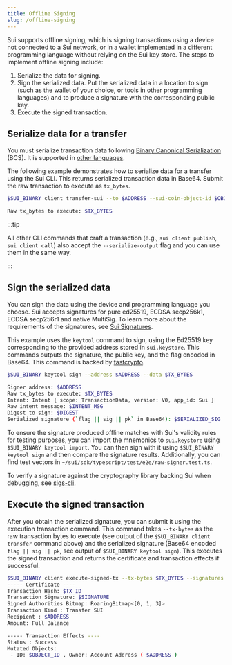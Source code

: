 ```yaml
---
title: Offline Signing
slug: /offline-signing
---
```


Sui supports offline signing, which is signing transactions using a device not connected to a Sui network, or in a wallet implemented in a different programming language without relying on the Sui key store. The steps to implement offline signing include:

1.  Serialize the data for signing.
1.  Sign the serialized data. Put the serialized data in a location to sign (such as the wallet of your choice, or tools in other programming languages) and to produce a signature with the corresponding public key.
1.  Execute the signed transaction.

## Serialize data for a transfer

You must serialize transaction data following [Binary Canonical Serialization](https://crates.io/crates/bcs) (BCS). It is supported in [other languages](https://github.com/zefchain/serde-reflection#language-interoperability).

The following example demonstrates how to serialize data for a transfer using the Sui CLI. This returns serialized transaction data in Base64. Submit the raw transaction to execute as `tx_bytes`.

```bash
$SUI_BINARY client transfer-sui --to $ADDRESS --sui-coin-object-id $OBJECT_ID --gas-budget 1000 --serialize-output

Raw tx_bytes to execute: $TX_BYTES
```

:::tip

All other CLI commands that craft a transaction (e.g., `sui client publish`, `sui client call`) also accept the `--serialize-output` flag and you can use them in the same way.

:::

## Sign the serialized data

You can sign the data using the device and programming language you choose. Sui accepts signatures for pure ed25519, ECDSA secp256k1, ECDSA secp256r1 and native MultiSig. To learn more about the requirements of the signatures, see [Sui Signatures](signatures.mdx).

This example uses the `keytool` command to sign, using the Ed25519 key corresponding to the provided address stored in `sui.keystore`. This commands outputs the signature, the public key, and the flag encoded in Base64. This command is backed by [fastcrypto](https://crates.io/crates/fastcrypto).

```bash
$SUI_BINARY keytool sign --address $ADDRESS --data $TX_BYTES

Signer address: $ADDRESS
Raw tx_bytes to execute: $TX_BYTES
Intent: Intent { scope: TransactionData, version: V0, app_id: Sui }
Raw intent message: $INTENT_MSG
Digest to sign: $DIGEST
Serialized signature (`flag || sig || pk` in Base64): $SERIALIZED_SIG
```

To ensure the signature produced offline matches with Sui's validity rules for testing purposes, you can import the mnemonics to `sui.keystore` using `$SUI_BINARY keytool import`. You can then sign with it using `$SUI_BINARY keytool sign` and then compare the signature results. Additionally, you can find test vectors in `~/sui/sdk/typescript/test/e2e/raw-signer.test.ts`.

To verify a signature against the cryptography library backing Sui when debugging, see [sigs-cli](https://github.com/MystenLabs/fastcrypto/blob/4cf71bd8b3a373495beeb77ce81c27827516c218/fastcrypto-cli/src/sigs_cli.rs).

## Execute the signed transaction

After you obtain the serialized signature, you can submit it using the execution transaction command. This command takes `--tx-bytes` as the raw transaction bytes to execute (see output of the `$SUI_BINARY client transfer` command above) and the serialized signature (Base64 encoded `flag || sig || pk`, see output of `$SUI_BINARY keytool sign`). This executes the signed transaction and returns the certificate and transaction effects if successful.

```bash
$SUI_BINARY client execute-signed-tx --tx-bytes $TX_BYTES --signatures $SERIALIZED_SIG
----- Certificate ----
Transaction Hash: $TX_ID
Transaction Signature: $SIGNATURE
Signed Authorities Bitmap: RoaringBitmap<[0, 1, 3]>
Transaction Kind : Transfer SUI
Recipient : $ADDRESS
Amount: Full Balance

----- Transaction Effects ----
Status : Success
Mutated Objects:
 - ID: $OBJECT_ID , Owner: Account Address ( $ADDRESS )
```
